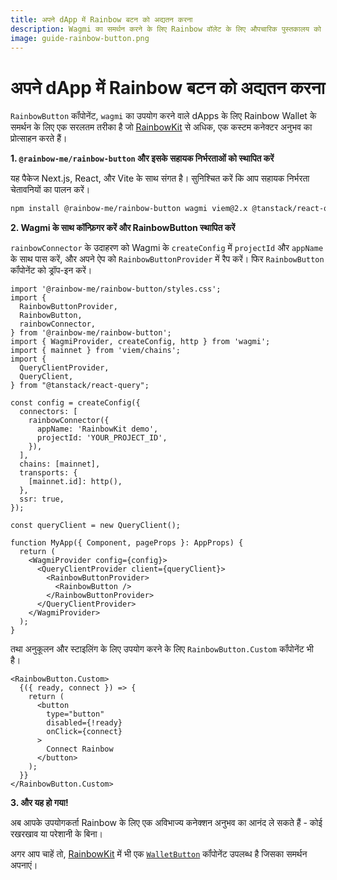 ```yaml
---
title: अपने dApp में Rainbow बटन को अद्यतन करना
description: Wagmi का समर्थन करने के लिए Rainbow वॉलेट के लिए औपचारिक पुस्तकालय को अनुवाद करना और dApp के लिए समर्थन प्रदान करना
image: guide-rainbow-button.png
---
```


# अपने dApp में Rainbow बटन को अद्यतन करना

`RainbowButton` कॉंपोनेंट, `wagmi` का उपयोग करने वाले dApps के लिए Rainbow Wallet के समर्थन के लिए एक सरलतम तरीका है जो [RainbowKit](https://www.rainbowkit.com/docs/installation) से अधिक, एक कस्टम कनेक्टर अनुभव का प्रोत्साहन करते हैं।

**1. `@rainbow-me/rainbow-button` और इसके सहायक निर्भरताओं को स्थापित करें**

यह पैकेज Next.js, React, और Vite के साथ संगत है। सुनिश्चित करें कि आप सहायक निर्भरता चेतावनियों का पालन करें।

```bash
npm install @rainbow-me/rainbow-button wagmi viem@2.x @tanstack/react-query
```

**2. Wagmi के साथ कॉन्फ़िगर करें और RainbowButton स्थापित करें**

`rainbowConnector` के उदाहरण को Wagmi के `createConfig` में `projectId` और `appName` के साथ पास करें, और अपने ऐप को `RainbowButtonProvider` में रैप करें। फिर `RainbowButton` कॉंपोनेंट को ड्रॉप-इन करें।

```tsx
import '@rainbow-me/rainbow-button/styles.css';
import {
  RainbowButtonProvider,
  RainbowButton,
  rainbowConnector,
} from '@rainbow-me/rainbow-button';
import { WagmiProvider, createConfig, http } from 'wagmi';
import { mainnet } from 'viem/chains';
import {
  QueryClientProvider,
  QueryClient,
} from "@tanstack/react-query";

const config = createConfig({
  connectors: [
    rainbowConnector({
      appName: 'RainbowKit demo',
      projectId: 'YOUR_PROJECT_ID',
    }),
  ],
  chains: [mainnet],
  transports: {
    [mainnet.id]: http(),
  },
  ssr: true,
});

const queryClient = new QueryClient();

function MyApp({ Component, pageProps }: AppProps) {
  return (
    <WagmiProvider config={config}>
      <QueryClientProvider client={queryClient}>
        <RainbowButtonProvider>
          <RainbowButton />
        </RainbowButtonProvider>
      </QueryClientProvider>
    </WagmiProvider>
  );
}
```

तथा अनुकूलन और स्टाइलिंग के लिए उपयोग करने के लिए `RainbowButton.Custom` कॉंपोनेंट भी है।

```tsx
<RainbowButton.Custom>
  {({ ready, connect }) => {
    return (
      <button
        type="button"
        disabled={!ready}
        onClick={connect}
      >
        Connect Rainbow
      </button>
    );
  }}
</RainbowButton.Custom>
```

**3. और यह हो गया!**

अब आपके उपयोगकर्ता Rainbow के लिए एक अविभाज्य कनेक्शन अनुभव का आनंद ले सकते हैं - कोई रखरखाव या परेशानी के बिना।

अगर आप चाहें तो, [RainbowKit](https://www.rainbowkit.com/docs/installation) में भी एक [`WalletButton`](https://www.rainbowkit.com/docs/wallet-button) कॉंपोनेंट उपलब्ध है जिसका समर्थन अपनाएं।
